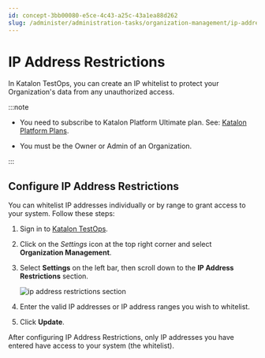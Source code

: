 ```yaml
---
id: concept-3bb00080-e5ce-4c43-a25c-43a1ea88d262
slug: /administer/administration-tasks/organization-management/ip-address-restrictions
---
```


# IP Address Restrictions

In Katalon TestOps, you can create an IP whitelist to protect your Organization's data from any unauthorized access.


:::note

-   You need to subscribe to Katalon Platform Ultimate plan. See: [Katalon Platform Plans](/administer/katalon-platform-packages/katalon-platform-plans).

-   You must be the Owner or Admin of an Organization.


:::

## Configure IP Address Restrictions

You can whitelist IP addresses individually or by range to grant access to your system. Follow these steps:

1.  Sign in to [Katalon TestOps](https://testops.katalon.io/login).

2.  Click on the *Settings* icon at the top right corner and select **Organization Management**.

3.  Select **Settings** on the left bar, then scroll down to the **IP Address Restrictions** section.

    <img src="https://github.com/katalon-studio/docs-images/raw/master/katalon-analytics/docs/testops-revamp-aug-ip-whitelist-setting/ip-address-restrictions-section.png" alt="ip address restrictions section" />

4.  Enter the valid IP addresses or IP address ranges you wish to whitelist.

5.  Click **Update**.


After configuring IP Address Restrictions, only IP addresses you have entered have access to your system \(the whitelist\).